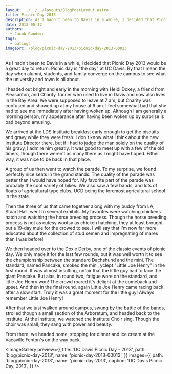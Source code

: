 ```yaml
---
layout: ../../../layouts/BlogPostLayout.astro
title: Picnic Day 2013
description: As I hadn't been to Davis in a while, I decided that Picnic Day 2013 would be a great day to return. Picnic day is "the day" at UC Davis. By that I mean the day when alumni, students, and family converge on the campus to see what the university and town is all about.
date: 2013-05-12
authors:
  - Jacob Goodwin
tags:
  - outings
imageSrc: /blog/picnic-day-2013/picnic-day-2013-00013
---
```



As I hadn't been to Davis in a while, I decided that Picnic Day 2013 would be a great day to return. Picnic day is "the day" at UC Davis. By that I mean the day when alumni, students, and family converge on the campus to see what the university and town is all about.

I headed out bright and early in the morning with Heidi Doxey, a friend from Pleasanton, and Charity Tanner who used to live in Davis and now also lives in the Bay Area. We were supposed to leave at 7 am, but Charity was confused and showed up at my house at 6 am. I feel somewhat bad that she had to see me immediately after having woken up. Although I am generally a morning person, my appearance after having been woken up by surprise is bad beyond amusing.

We arrived at the LDS Institute breakfast early enough to get the biscuits and gravy while they were fresh. I don't know what I think about the new Institute Director there, but if I had to judge the man solely on the quality of his gravy, I admire him greatly. It was good to meet up with a few of the old timers, though there weren't as many there as I might have hoped. Either way, it was nice to be back in that place.

A group of us then went to watch the parade. To my surprise, we found perfectly nice seats in the grand stands. The quality of the parade was better than I would have hoped for. My favorite part of the parade was probably the cool variety of bikes. We also saw a few bands, and lots of floats of agricultural type clubs, UCD being the foremost agricultural school in the state.

Then the three of us that came together along with my buddy from LA, Stuart Hall, went to several exhibits. My favorites were watching chickens hatch and watching the horse breeding process. Though the horse breeding process is not as cutesy wootsy as chicken hatching, they at least brought out a 19-day mule for the crowed to see. I will say that I'm now far more educated about the collection of stud semen and impregnating of mares than I was before!

We then headed over to the Doxie Derby, one of the classic events of picnic
day. We only made it for the last few rounds, but it was well worth it to see
the championship between the standard Dachshund and the mini. The standard,
named Pancake, smoked the mini, yclept "Little Joe Henry" in the first round.
It was almost insulting, unfair that the little guy had to face the giant
Pancake. But alas, in round two, fatigue wore on the standard, and little Joe
Henry won! The crowd roared it's delight at the comeback and upset. And then
in the final round, again Little Joe Henry came racing back after a slow
start. Truly it was a great moment for the little guy! Always remember Little Joe Henry!

After that we just walked around campus, swung by the battle of the bands, strolled though a small section of the Arboretum, and headed back to the institute. At the Institute, we watched the Institute Choir sing. Though the choir was small, they sang with power and beauty.

From there, we headed home, stopping for dinner and ice cream at the Vacaville Fenton's on the way back.

<ImageGallery
  preview={{
    title: 'UC Davis Picnic Day - 2013',
    path: 'blog/picnic-day-2013',
    name: 'picnic-day-2013-00013',
  }}
  images={{
    path: 'blog/picnic-day-2013',
    name: 'picnic-day-2013',
    caption: 'UC Davis Picnic Day, 2013',
  }}
/>

